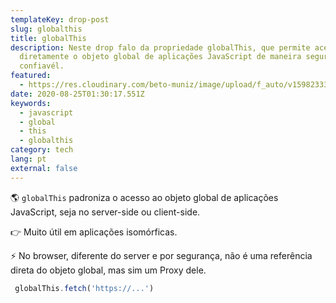 ```yaml
---
templateKey: drop-post
slug: globalthis
title: globalThis
description: Neste drop falo da propriedade globalThis, que permite acessar
  diretamente o objeto global de aplicações JavaScript de maneira segura e
  confiavél.
featured:
  - https://res.cloudinary.com/beto-muniz/image/upload/f_auto/v1598233382/globalthis_hvwp97.jpg
date: 2020-08-25T01:30:17.551Z
keywords:
  - javascript
  - global
  - this
  - globalthis
category: tech
lang: pt
external: false
---
```


<Drop>

🌎 `globalThis` padroniza o acesso ao objeto global de aplicações JavaScript, seja no server-side ou client-side.

👉 Muito útil em aplicações isomórficas.

⚡ ️No browser, diferente do server e por segurança, não é uma referência direta do objeto global, mas sim um Proxy dele.

```javascript
 globalThis.fetch('https://...')
```
</Drop>